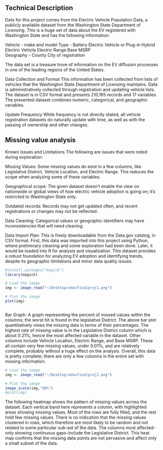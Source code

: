 ## Technical Description

Data for this project comes from the Electric Vehicle Population Data, a publicly available dataset from the Washington State Department of Licensing. This is a huge set of data about the EV registered with Washington State and has the following information: 

Vehicle - make and model
Type - Battery Electric Vehicle or Plug-in Hybrid Electric Vehicle
Electric Range 
Base MSRP  
Geography - County
City of registration 

The data set is a treasure trove of information on the EV diffusion processes in one of the leading regions of the United States.

Data Collection and Format
This information has been collected from lists of vehicles that the Washington State Department of Licensing maintains. Data is administratively collected through registration and updating vehicle lists. The dataset is in CSV format and presents 210,165 records and 17 variables. The presented dataset combines numeric, categorical, and geographic variables.

Update Frequency
While frequency is not directly stated, all vehicle registration datasets do naturally update with time, as well as with the passing of ownership and other changes.


## Missing value analysis
Known Issues and Limitations
The following are issues that were noted during exploration:

Missing Values: 
Some missing values do exist in a few columns, like Legislative District, Vehicle Location, and Electric Range. This reduces the scope when analyzing some of these variables.

Geographical scope:
The given dataset doesn't enable the view on nationwide or global views of how electric vehicle adoption is going on; it's restricted to Washington State only. 

Outdated records: 
Records may not get updated often, and recent registrations or changes may not be reflected. 

Data Cleaning: 
Categorical values or geographic identifiers may have inconsistencies that will need cleaning. 

Data Import Plan:
This is freely downloadable from the Data.gov catalog, in CSV format. First, this data was imported into this project using Python, where preliminary cleaning and some exploration had been done.  Later, it would be loaded into R for analysis and visualization. This dataset provides a robust foundation for analyzing EV adoption and identifying trends, despite its geographic limitations and minor data quality issues.


```r

#install.packages("magick")
library(magick)

# Load the image
img <- image_read("~/Desktop/edavfinalproj1.png")

# Plot the image
plot(img)



```
Bar Graph: A graph representing the percent of missed values within the columns; the worst hit is found in the legislative District. The above bar plot quantitatively views the missing data in terms of their percentages. The highest rate of missing value is in the Legislative District column which is about 0.21%, hence the most affected variable in the dataset. Other columns include Vehicle Location, Electric Range, and Base MSRP. These all contain very few missing values, under 0.01%, and are relatively complete, probably without a huge effect on the analysis. Overall, this data is pretty complete; there are only a few columns in the entire set with missing information.

```r

# Load the image
img <- image_read("~/Desktop/edavfinalproj2.png")

# Plot the image
image_scale(img,"80%") 
#plot(img)

```

The following heatmap shows the pattern of missing values across the dataset. Each vertical band here represents a column, with highlighted areas showing missing values. Most of the rows are fully filled, and the rest hold few missing values. There is no indication that the missing values clustered in rows, which therefore are most likely to be random and not related to some particular sub-set of the data. The columns most affected-only showing continuous gaps-include the Legislative District. This heat map confirms that the missing data points are not pervasive and affect only a small subset of the data.


